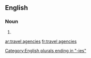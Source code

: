 ==English==

===Noun===
{{head|en|plural|head=[[travel]] [[agency|agencies]]}}

# {{plural of|travel agency|lang=en}}

[[Category:English plurals ending in "-ies"]]

[[ar:travel agencies]]
[[fr:travel agencies]]